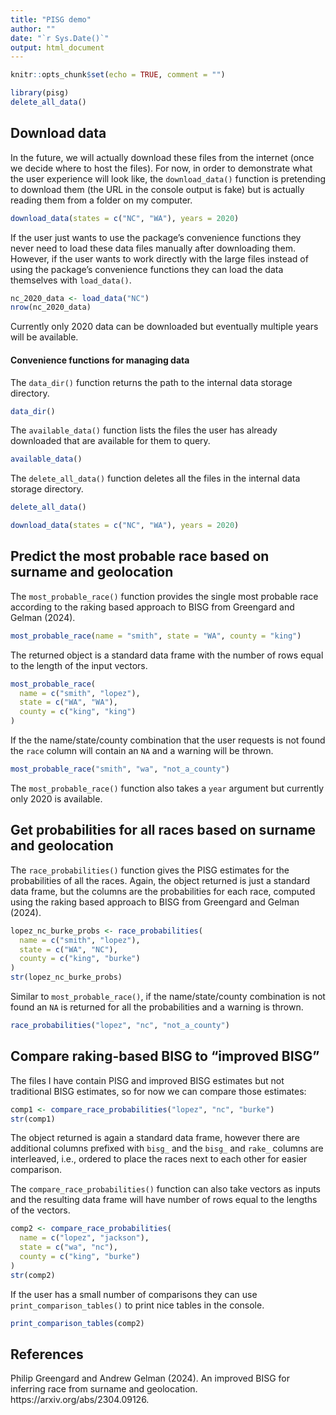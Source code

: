 ```yaml
---
title: "PISG demo"
author: ""
date: "`r Sys.Date()`"
output: html_document
---
```


```r
knitr::opts_chunk$set(echo = TRUE, comment = "")
```



```r
library(pisg)
delete_all_data()
```

## Download data

In the future, we will actually download these files from the internet (once we
decide where to host the files). For now, in order to demonstrate what the user
experience will look like, the `download_data()` function is pretending to
download them (the URL in the console output is fake) but is actually reading
them from a folder on my computer.

```r
download_data(states = c("NC", "WA"), years = 2020) 
```

If the user just wants to use the package's convenience functions they never
need to load these data files manually after downloading them. However, if the
user wants to work directly with the large files instead of using the package's
convenience functions they can load the data themselves with `load_data()`.

```r
nc_2020_data <- load_data("NC")
nrow(nc_2020_data)
```

Currently only 2020 data can be downloaded but eventually multiple years will be
available.

#### Convenience functions for managing data

The `data_dir()` function returns the path to the internal data storage
directory.

```r
data_dir()
```

The `available_data()` function lists the files the user has already downloaded
that are available for them to query. 

```r
available_data()
```

The `delete_all_data()` function deletes all the files in the internal data
storage directory. 

```r
delete_all_data()
```

```r
download_data(states = c("NC", "WA"), years = 2020)
```

## Predict the most probable race based on surname and geolocation

The `most_probable_race()` function provides the single most probable race
according to the raking based approach to BISG from Greengard and Gelman (2024).

```r
most_probable_race(name = "smith", state = "WA", county = "king")
```

The returned object is a standard data frame with the number of rows equal to
the length of the input vectors.

```r
most_probable_race(
  name = c("smith", "lopez"), 
  state = c("WA", "WA"), 
  county = c("king", "king")
)
```

If the the name/state/county combination that the user requests is not found
the `race` column will contain an `NA` and a warning will be thrown. 

```r
most_probable_race("smith", "wa", "not_a_county")
```

The `most_probable_race()` function also takes a `year` argument but currently
only 2020 is available. 

## Get probabilities for all races based on surname and geolocation

The `race_probabilities()` function gives the PISG estimates for the
probabilities of all the races. Again, the object returned is just a standard
data frame, but the columns are the probabilities for each race, computed
using the raking based approach to BISG from Greengard and Gelman (2024).

```r
lopez_nc_burke_probs <- race_probabilities(
  name = c("smith", "lopez"), 
  state = c("WA", "NC"), 
  county = c("king", "burke")
)
str(lopez_nc_burke_probs)
```

Similar to `most_probable_race()`, if the name/state/county combination is not
found an `NA` is returned for all the probabilities and a warning is thrown. 

```r
race_probabilities("lopez", "nc", "not_a_county")
```


## Compare raking-based BISG to "improved BISG"

The files I have contain PISG and improved BISG estimates but not traditional
BISG estimates, so for now we can compare those estimates:

```r
comp1 <- compare_race_probabilities("lopez", "nc", "burke")
str(comp1)
```

The object returned is again a standard data frame, however there are additional
columns prefixed with `bisg_` and the `bisg_` and `rake_` columns are
interleaved, i.e., ordered to place the races next to each other for easier
comparison.

The `compare_race_probabilities()` function can also take vectors as inputs
and the resulting data frame will have number of rows equal to the lengths of
the vectors. 

```r
comp2 <- compare_race_probabilities(
  name = c("lopez", "jackson"), 
  state = c("wa", "nc"), 
  county = c("king", "burke")
)
str(comp2)
```

If the user has a small number of comparisons they can use
`print_comparison_tables()` to print nice tables in the console.

```r
print_comparison_tables(comp2)
```

## References

Philip Greengard and Andrew Gelman (2024). An improved BISG for inferring race
from surname and geolocation. https://arxiv.org/abs/2304.09126.

